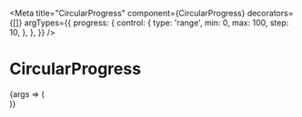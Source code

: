 
<Meta
  title="CircularProgress"
  component={CircularProgress}
  decorators={[]}
  argTypes={{
    progress: {
      control: {
        type: 'range',
        min: 0,
        max: 100,
        step: 10,
      },
    },
  }}
/>

# CircularProgress

<Canvas>
  <Story name="CircularProgress" args={{ progress: 50 }}>
    {args => (
      <div style={{ background: '#000' }}>
        <CircularProgress {...args} />
      </div>
    )}
  </Story>
</Canvas>

